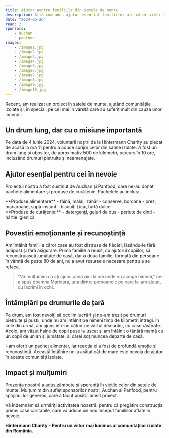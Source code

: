 ```yaml
---
title: Ajutor pentru familiile din satele de munte
description: Află cum adus ajutor esențial familiilor ale căror vieți au fost distruse de incendii.
date: "2024-06-26"
read: 2
sponsors: 
    - auchan
    - panfood
images:
    - /image1.jpg
    - /image2.jpg
    - /image3.jpg
    - /image4.jpg
    - /image5.jpg
    - /image6.jpg
    - /image7.jpg
    - /image8.jpg
    - /image9.jpg
    - /image10.jpg
---
```

Recent, am realizat un proiect în satele de munte, ajutând comunitățile izolate și, în special, pe cei mai în vârstă care au suferit mult din cauza unor incendii.

## Un drum lung, dar cu o misiune importantă

Pe data de 4 iunie 2024, voluntarii noștri de la Hintermann Charity au plecat de acasă la ora 11 pentru a aduce sprijin celor din satele izolate. A fost un drum lung și obositor, de aproximativ 500 de kilometri, parcurs în 10 ore, incluzând drumuri pietruite și neamenajate.

## Ajutor esențial pentru cei în nevoie

Proiectul nostru a fost susținut de Auchan și Panfood, care ne-au donat pachete alimentare și produse de curățenie. 
Pachetele au inclus:

<Card>
**Produse alimentare**
- făină, mălai, zahăr
- conserve, borcane
- orez, macaroane, supă instant
- biscuiți Lica, turtă dulce
<br />
**Produse de curățenie:**
- detergenți, geluri de duș
- periuțe de dinți
- hârtie igienică 
</Card>

## Povestiri emoționante și recunoștință

Am întâlnit familii a căror case au fost distruse de flăcări, lăsându-le fără adăpost și fără asigurare. Prima familie a reușit, cu ajutorul copiilor, să reconstruiască jumătate de casă, dar a doua familie, formată din persoane în vârstă de peste 80 de ani, nu a avut resursele necesare pentru a se reface.

> "Vă mulțumim că ați ajuns până aici la noi unde nu ajunge nimeni," ne-a spus doamna Marioara, una dintre persoanele pe care le-am ajutat, cu lacrimi în ochi.

## Întâmplări pe drumurile de țară

Pe drum, am fost nevoiți să ocolim lucrări și ne-am trezit pe drumuri pietruite și pustii, unde nu am întâlnit pe nimeni timp de kilometri întregi. În cele din urmă, am ajuns într-un cătun pe vârful dealurilor, cu case răsfirate. Acolo, am văzut haine de copii puse la uscat și am întâlnit o tânără mamă cu un copil de un an și jumătate, al cărei soț muncea departe de casă.

I-am oferit un pachet alimentar, iar reacția ei a fost de profundă emoție și recunoștință. Această întâlnire ne-a arătat cât de mare este nevoia de ajutor în aceste comunități izolate.

## Impact și mulțumiri

Prezența noastră a adus zâmbete și speranță în viețile celor din satele de munte. Mulțumim din suflet sponsorilor noștri, Auchan și Panfood, pentru sprijinul lor generos, care a făcut posibil acest proiect.

Vă îndemnăm să urmăriți activitatea noastră, pentru că pregătim construcția primei case caritabile, care va aduce un nou început familiilor aflate în nevoie.

**Hintermann Charity – Pentru un viitor mai luminos al comunităților izolate din România.**
